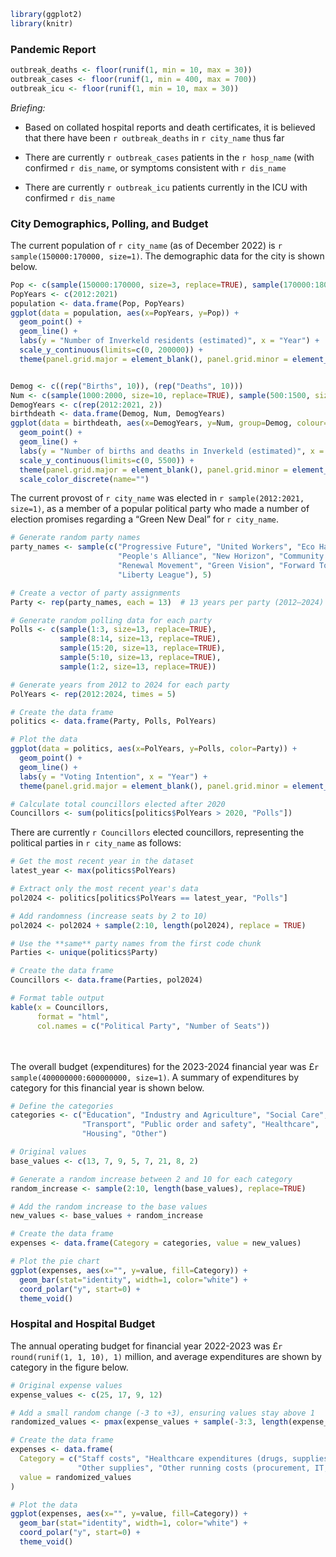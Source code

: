 ```r

library(ggplot2)
library(knitr)
```

### Pandemic Report {.unnumbered}

```r
outbreak_deaths <- floor(runif(1, min = 10, max = 30))
outbreak_cases <- floor(runif(1, min = 400, max = 700))
outbreak_icu <- floor(runif(1, min = 10, max = 30))

```

*Briefing:*

* Based on collated hospital reports and death certificates, it is believed that there have been `r outbreak_deaths` in `r city_name` thus far

* There are currently `r outbreak_cases` patients in the `r hosp_name` (with confirmed `r dis_name`, or symptoms consistent with `r dis_name`

* There are currently `r outbreak_icu`  patients currently in the ICU with confirmed `r dis_name`

### City Demographics, Polling, and Budget {.unnumbered}

The current population of `r city_name` (as of December 2022) is `r sample(150000:170000, size=1)`. The demographic data for the city is shown below.

```r

Pop <- c(sample(150000:170000, size=3, replace=TRUE), sample(170000:180000, size=3, replace=TRUE), sample(190000:170000, size=2, replace=TRUE), sample(150000:170000, size=2, replace=TRUE))
PopYears <- c(2012:2021)
population <- data.frame(Pop, PopYears)
ggplot(data = population, aes(x=PopYears, y=Pop)) + 
  geom_point() +
  geom_line() +
  labs(y = "Number of Inverkeld residents (estimated)", x = "Year") +
  scale_y_continuous(limits=c(0, 200000)) + 
  theme(panel.grid.major = element_blank(), panel.grid.minor = element_blank())


Demog <- c((rep("Births", 10)), (rep("Deaths", 10)))
Num <- c(sample(1000:2000, size=10, replace=TRUE), sample(500:1500, size=8, replace=TRUE), sample(3000:5500, size=2, replace=TRUE))
DemogYears <- c(rep(2012:2021, 2))
birthdeath <- data.frame(Demog, Num, DemogYears)
ggplot(data = birthdeath, aes(x=DemogYears, y=Num, group=Demog, colour=Demog)) + 
  geom_point() +
  geom_line() +
  labs(y = "Number of births and deaths in Inverkeld (estimated)", x = "Year", colour = "Demographics") +
  scale_y_continuous(limits=c(0, 5500)) + 
  theme(panel.grid.major = element_blank(), panel.grid.minor = element_blank()) + 
  scale_color_discrete(name="")
```

The current provost of `r city_name` was elected in `r sample(2012:2021, size=1)`, as a member of a popular political party who made a number of election promises regarding a "Green New Deal" for `r city_name`.

```r

# Generate random party names
party_names <- sample(c("Progressive Future", "United Workers", "Eco Harmony", 
                        "People's Alliance", "New Horizon", "Community First", 
                        "Renewal Movement", "Green Vision", "Forward Together", 
                        "Liberty League"), 5)

# Create a vector of party assignments
Party <- rep(party_names, each = 13)  # 13 years per party (2012–2024)

# Generate random polling data for each party
Polls <- c(sample(1:3, size=13, replace=TRUE), 
           sample(8:14, size=13, replace=TRUE), 
           sample(15:20, size=13, replace=TRUE), 
           sample(5:10, size=13, replace=TRUE), 
           sample(1:2, size=13, replace=TRUE))

# Generate years from 2012 to 2024 for each party
PolYears <- rep(2012:2024, times = 5)

# Create the data frame
politics <- data.frame(Party, Polls, PolYears)

# Plot the data
ggplot(data = politics, aes(x=PolYears, y=Polls, color=Party)) + 
  geom_point() +
  geom_line() +
  labs(y = "Voting Intention", x = "Year") + 
  theme(panel.grid.major = element_blank(), panel.grid.minor = element_blank())

# Calculate total councillors elected after 2020
Councillors <- sum(politics[politics$PolYears > 2020, "Polls"])

```

There are currently `r Councillors` elected councillors, representing the political parties in `r city_name` as follows:

```r

# Get the most recent year in the dataset
latest_year <- max(politics$PolYears)

# Extract only the most recent year's data
pol2024 <- politics[politics$PolYears == latest_year, "Polls"]

# Add randomness (increase seats by 2 to 10)
pol2024 <- pol2024 + sample(2:10, length(pol2024), replace = TRUE)

# Use the **same** party names from the first code chunk
Parties <- unique(politics$Party)

# Create the data frame
Councillors <- data.frame(Parties, pol2024)

# Format table output
kable(x = Councillors, 
      format = "html", 
      col.names = c("Political Party", "Number of Seats"))

```
<br><br>
The overall budget (expenditures) for the 2023-2024 financial year was £`r sample(400000000:600000000, size=1)`. A summary of expenditures by category for this financial year is shown below. 

```r

# Define the categories
categories <- c("Education", "Industry and Agriculture", "Social Care", 
                "Transport", "Public order and safety", "Healthcare", 
                "Housing", "Other")

# Original values
base_values <- c(13, 7, 9, 5, 7, 21, 8, 2)

# Generate a random increase between 2 and 10 for each category
random_increase <- sample(2:10, length(base_values), replace=TRUE)

# Add the random increase to the base values
new_values <- base_values + random_increase

# Create the data frame
expenses <- data.frame(Category = categories, value = new_values)

# Plot the pie chart
ggplot(expenses, aes(x="", y=value, fill=Category)) +
  geom_bar(stat="identity", width=1, color="white") +
  coord_polar("y", start=0) +
  theme_void()

```

### Hospital and Hospital Budget {.unnumbered}

The annual operating budget for financial year 2022-2023 was £`r round(runif(1, 1, 10), 1)` million, and average expenditures are shown by category in the figure below. 

```r

# Original expense values
expense_values <- c(25, 17, 9, 12)

# Add a small random change (-3 to +3), ensuring values stay above 1
randomized_values <- pmax(expense_values + sample(-3:3, length(expense_values), replace = TRUE), 1)

# Create the data frame
expenses <- data.frame(
  Category = c("Staff costs", "Healthcare expenditures (drugs, supplies, etc.)", 
               "Other supplies", "Other running costs (procurement, IT, HR, etc.)"),
  value = randomized_values
)

# Plot the data
ggplot(expenses, aes(x="", y=value, fill=Category)) +
  geom_bar(stat="identity", width=1, color="white") +
  coord_polar("y", start=0) +
  theme_void()

```
